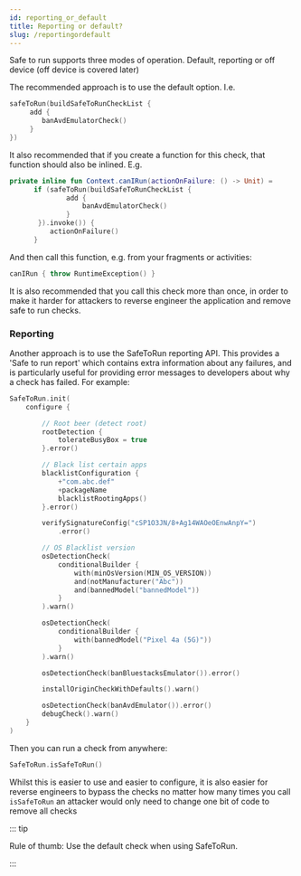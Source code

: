 ```yaml
---
id: reporting_or_default
title: Reporting or default?
slug: /reportingordefault
---
```


Safe to run supports three modes of operation. Default, reporting or off device (off device is covered later)

The recommended approach is to use the default option. I.e.

```kotlin
safeToRun(buildSafeToRunCheckList {
     add {
        banAvdEmulatorCheck()
     }
})
```

It also recommended that if you create a function for this check, that function should also be inlined. E.g.

```kotlin
private inline fun Context.canIRun(actionOnFailure: () -> Unit) =
      if (safeToRun(buildSafeToRunCheckList {
              add {
                  banAvdEmulatorCheck()
              }
       }).invoke()) {
          actionOnFailure()
      }
```

And then call this function, e.g. from your fragments or activities:

```kotlin
canIRun { throw RuntimeException() }
```

It is also recommended that you call this check more than once, in order to make it harder for attackers to reverse
engineer the application and remove safe to run checks.

### Reporting
Another approach is to use the SafeToRun reporting API. This provides a 'Safe to run report' which contains extra
information about any failures, and is particularly useful for providing error messages to developers about why
a check has failed. For example:


```kotlin
SafeToRun.init(
    configure {

        // Root beer (detect root)
        rootDetection {
            tolerateBusyBox = true
        }.error()

        // Black list certain apps
        blacklistConfiguration {
            +"com.abc.def"
            +packageName
            blacklistRootingApps()
        }.error()

        verifySignatureConfig("cSP1O3JN/8+Ag14WAOeOEnwAnpY=")
            .error()

        // OS Blacklist version
        osDetectionCheck(
            conditionalBuilder {
                with(minOsVersion(MIN_OS_VERSION))
                and(notManufacturer("Abc"))
                and(bannedModel("bannedModel"))
            }
        ).warn()

        osDetectionCheck(
            conditionalBuilder {
                with(bannedModel("Pixel 4a (5G)"))
            }
        ).warn()

        osDetectionCheck(banBluestacksEmulator()).error()

        installOriginCheckWithDefaults().warn()

        osDetectionCheck(banAvdEmulator()).error()
        debugCheck().warn()
    }
)
```

Then you can run a check from anywhere:

```kotlin
SafeToRun.isSafeToRun()
```

Whilst this is easier to use and easier to configure, it is also easier for reverse engineers to
bypass the checks no matter how many times you call `isSafeToRun` an attacker would only need to change
one bit of code to remove all checks


::: tip

Rule of thumb: Use the default check when using SafeToRun.

:::

